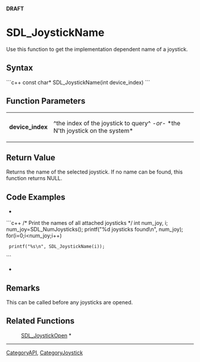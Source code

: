 <!-- pragma section-numbers off -->
<!-- pragma disable-camelcase -->
'''DRAFT'''

= SDL_JoystickName =
Use this function to get the implementation dependent name of a joystick.


== Syntax ==
```c++
const char* SDL_JoystickName(int device_index)
```

== Function Parameters ==
{|
|'''device_index'''
|^the index of the joystick to query^ ''-or-'' *the N'th joystick on the system*
|}

== Return Value ==
Returns the name of the selected joystick.  If no name can be found, this function returns NULL.

== Code Examples ==
*
```c++
/* Print the names of all attached joysticks */
int num_joy, i;
num_joy=SDL_NumJoysticks();
printf("%d joysticks found\n", num_joy);
for(i=0;i<num_joy;i++)
  printf("%s\n", SDL_JoystickName(i));
```
*

== Remarks ==
This can be called before any joysticks are opened. 

== Related Functions ==
:[[SDL_JoystickOpen]] *

----
[[CategoryAPI]], [[CategoryJoystick]]
